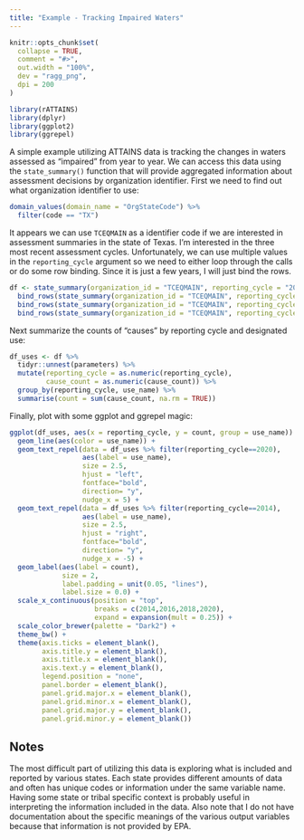 ```yaml
---
title: "Example - Tracking Impaired Waters"
---
```


```r
knitr::opts_chunk$set(
  collapse = TRUE,
  comment = "#>",
  out.width = "100%",
  dev = "ragg_png",
  dpi = 200
)
```

```r
library(rATTAINS)
library(dplyr)
library(ggplot2)
library(ggrepel)
```

A simple example utilizing ATTAINS data is tracking the changes in waters assessed as "impaired" from year to year. We can access this data using the `state_summary()` function that will provide aggregated information about assessment decisions by organization identifier. First we need to find out what organization identifier to use:

```r
domain_values(domain_name = "OrgStateCode") %>%
  filter(code == "TX")
```

It appears we can use `TCEQMAIN` as a identifier code if we are interested in assessment summaries in the state of Texas. I'm interested in the three most recent assessment cycles. Unfortunately, we can use multiple values in the `reporting_cycle` argument so we need to either loop through the calls or do some row binding. Since it is just a few years, I will just bind the rows.

```r
df <- state_summary(organization_id = "TCEQMAIN", reporting_cycle = "2020") %>%
  bind_rows(state_summary(organization_id = "TCEQMAIN", reporting_cycle = "2018")) %>%
  bind_rows(state_summary(organization_id = "TCEQMAIN", reporting_cycle = "2016")) %>%
  bind_rows(state_summary(organization_id = "TCEQMAIN", reporting_cycle = "2014"))
```

Next summarize the counts of "causes" by reporting cycle and designated use:

```r
df_uses <- df %>%
  tidyr::unnest(parameters) %>%
  mutate(reporting_cycle = as.numeric(reporting_cycle),
         cause_count = as.numeric(cause_count)) %>%
  group_by(reporting_cycle, use_name) %>%
  summarise(count = sum(cause_count, na.rm = TRUE))
```
Finally, plot with some ggplot and ggrepel magic:

```r
ggplot(df_uses, aes(x = reporting_cycle, y = count, group = use_name)) +
  geom_line(aes(color = use_name)) +
  geom_text_repel(data = df_uses %>% filter(reporting_cycle==2020),
                  aes(label = use_name),
                  size = 2.5,
                  hjust = "left",
                  fontface="bold",
                  direction= "y",
                  nudge_x = 5) +
  geom_text_repel(data = df_uses %>% filter(reporting_cycle==2014),
                  aes(label = use_name),
                  size = 2.5,
                  hjust = "right",
                  fontface="bold",
                  direction= "y",
                  nudge_x = -5) +
  geom_label(aes(label = count),
             size = 2,
             label.padding = unit(0.05, "lines"), 
             label.size = 0.0) +
  scale_x_continuous(position = "top",
                     breaks = c(2014,2016,2018,2020),
                     expand = expansion(mult = 0.25)) +
  scale_color_brewer(palette = "Dark2") +
  theme_bw() +
  theme(axis.ticks = element_blank(),
        axis.title.y = element_blank(),
        axis.title.x = element_blank(),
        axis.text.y = element_blank(),
        legend.position = "none",
        panel.border = element_blank(),
        panel.grid.major.x = element_blank(),
        panel.grid.minor.x = element_blank(),
        panel.grid.major.y = element_blank(),
        panel.grid.minor.y = element_blank())
```

## Notes

The most difficult part of utilizing this data is exploring what is included and reported by various states. Each state provides different amounts of data and often has unique codes or information under the same variable name. Having some state or tribal specific context is probably useful in interpreting the information included in the data. Also note that I do not have documentation about the specific meanings of the various output variables because that information is not provided by EPA.
